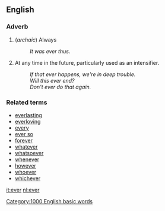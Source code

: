 == English ==

=== Adverb ===

# (''archaic'') Always
#: ''It was ever thus.''
# At any time in the future, particularly used as an intensifier.
#: ''If that ever happens, we're in deep trouble.''
#: ''Will this ever end?''
#: ''Don't ever do that again.''

=== Related terms ===

*[[everlasting]]
*[[everloving]]
*[[every]]
*[[ever so]]
*[[forever]]
*[[whatever]]
*[[whatsoever]]
*[[whenever]]
*[[however]]
*[[whoever]]
*[[whichever]]

[[Category:1000 English basic words]]

[[it:ever]]
[[nl:ever]]